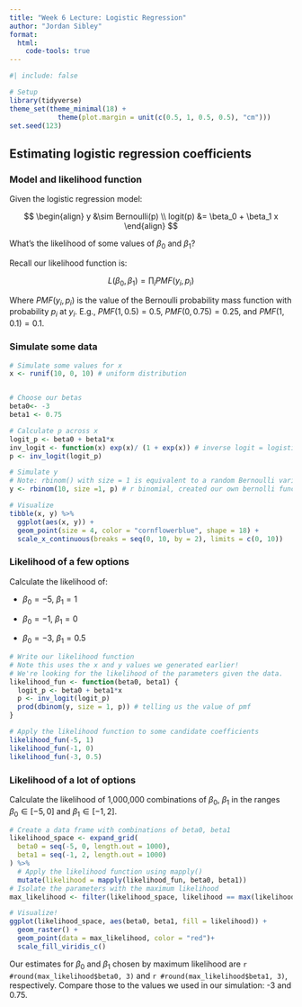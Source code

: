 ```yaml
---
title: "Week 6 Lecture: Logistic Regression"
author: "Jordan Sibley"
format:
  html:
    code-tools: true
---
```


```r
#| include: false

# Setup
library(tidyverse)
theme_set(theme_minimal(18) +
            theme(plot.margin = unit(c(0.5, 1, 0.5, 0.5), "cm")))
set.seed(123)

```

## Estimating logistic regression coefficients

### Model and likelihood function

Given the logistic regression model:

$$
\begin{align}
y &\sim Bernoulli(p) \\
logit(p) &= \beta_0 + \beta_1 x
\end{align}
$$

What's the likelihood of some values of $\beta_0$ and $\beta_1$?

Recall our likelihood function is:

$$
L(\beta_0, \beta_1) = \prod_i PMF(y_i, p_i)
$$

Where $PMF(y_i, p_i)$ is the value of the Bernoulli probability mass function with probability $p_i$ at $y_i$. E.g., $PMF(1, 0.5)=0.5$, $PMF(0, 0.75)=0.25$, and $PMF(1, 0.1)=0.1$.

### Simulate some data

```r
# Simulate some values for x
x <- runif(10, 0, 10) # uniform distribution 


# Choose our betas
beta0<- -3
beta1 <- 0.75

# Calculate p across x 
logit_p <- beta0 + beta1*x
inv_logit <- function(x) exp(x)/ (1 + exp(x)) # inverse logit = logistic 
p <- inv_logit(logit_p)

# Simulate y
# Note: rbinom() with size = 1 is equivalent to a random Bernoulli variable
y <- rbinom(10, size =1, p) # r binomial, created our own bernolli function 

# Visualize
tibble(x, y) %>% 
  ggplot(aes(x, y)) +
  geom_point(size = 4, color = "cornflowerblue", shape = 18) +
  scale_x_continuous(breaks = seq(0, 10, by = 2), limits = c(0, 10))
```

### Likelihood of a few options

Calculate the likelihood of:

-   $\beta_0=-5$, $\beta_1 = 1$

-   $\beta_0=-1$, $\beta_1 = 0$

-   $\beta_0=-3$, $\beta_1 = 0.5$

```r
# Write our likelihood function 
# Note this uses the x and y values we generated earlier!
# We're looking for the likelihood of the parameters given the data.
likelihood_fun <- function(beta0, beta1) {
  logit_p <- beta0 + beta1*x
  p <- inv_logit(logit_p)
  prod(dbinom(y, size = 1, p)) # telling us the value of pmf 
}

# Apply the likelihood function to some candidate coefficients
likelihood_fun(-5, 1) 
likelihood_fun(-1, 0) 
likelihood_fun(-3, 0.5) 


```

### Likelihood of a lot of options

Calculate the likelihood of 1,000,000 combinations of $\beta_0$, $\beta_1$ in the ranges $\beta_0 \in [-5, 0]$ and $\beta_1 \in [-1, 2]$.

```r
# Create a data frame with combinations of beta0, beta1
likelihood_space <- expand_grid(
  beta0 = seq(-5, 0, length.out = 1000),
  beta1 = seq(-1, 2, length.out = 1000)
) %>% 
  # Apply the likelihood function using mapply()
  mutate(likelihood = mapply(likelihood_fun, beta0, beta1))
# Isolate the parameters with the maximum likelihood
max_likelihood <- filter(likelihood_space, likelihood == max(likelihood))

# Visualize!
ggplot(likelihood_space, aes(beta0, beta1, fill = likelihood)) +
  geom_raster() +
  geom_point(data = max_likelihood, color = "red")+
  scale_fill_viridis_c()
```

Our estimates for $\beta_0$ and $\beta_1$ chosen by maximum likelihood are `r #round(max_likelihood$beta0, 3)` and `r #round(max_likelihood$beta1, 3)`, respectively. Compare those to the values we used in our simulation: -3 and 0.75.
